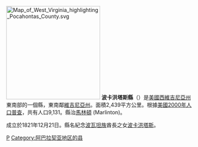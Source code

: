 [[File:Map_of_West_Virginia_highlighting_Pocahontas_County.svg|250px]]
'''波卡洪塔斯縣'''（{{lang-en|Pocahontas County}}）是[[美國|美國]][[西維吉尼亞州|西維吉尼亞州]]東南部的一個縣，東南鄰[[維吉尼亞州|維吉尼亞州]]。面積2,439平方公里。根據[[美國2000年人口普查|美國2000年人口普查]]，共有人口9,131。縣治[[馬林頓|馬林頓]] (Marlinton)。

成立於1821年12月21日。縣名紀念[[波瓦坦族|波瓦坦族]]酋長之女[[波卡洪塔斯|波卡洪塔斯]]。
{{WestVirginia-stub}}

[[Category:西弗吉尼亚州行政区划|P]]
[[Category:阿巴拉契亚地区的县|Category:阿巴拉契亚地区的县]]